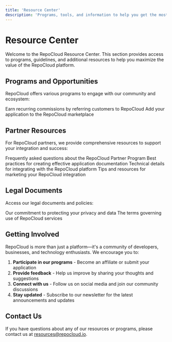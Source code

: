 ```yaml
---
title: 'Resource Center'
description: 'Programs, tools, and information to help you get the most from RepoCloud'
---
```


# Resource Center

Welcome to the RepoCloud Resource Center. This section provides access to programs, guidelines, and additional resources to help you maximize the value of the RepoCloud platform.

## Programs and Opportunities

RepoCloud offers various programs to engage with our community and  ecosystem:

<CardGroup cols={2}>
  <Card title="Affiliate Program" icon="handshake" href="/resources/affiliate-program">
    Earn recurring commissions by referring customers to RepoCloud
  </Card>
  <Card title="Submit Your App" icon="cloud-upload" href="/resources/submit-app">
    Add your application to the RepoCloud marketplace
  </Card>
</CardGroup>

## Partner Resources

For RepoCloud partners, we provide comprehensive resources to support your integration and success:

<CardGroup cols={2}>
  <Card title="Partner FAQ" icon="question-circle" href="/resources/partner-faq">
    Frequently asked questions about the RepoCloud Partner Program
  </Card>
  <Card title="Documentation Guidelines" icon="file-alt" href="/resources/app-documentation-guidelines">
    Best practices for creating effective application documentation
  </Card>
  <Card title="API Reference" icon="code" href="/resources/api-reference">
    Technical details for integrating with the RepoCloud platform
  </Card>
  <Card title="Marketing Guide" icon="bullhorn" href="/resources/partner-marketing">
    Tips and resources for marketing your RepoCloud integration
  </Card>
</CardGroup>

## Legal Documents

Access our legal documents and policies:

<CardGroup cols={2}>
  <Card title="Privacy Policy" icon="shield" href="/resources/privacy-policy">
    Our commitment to protecting your privacy and data
  </Card>
  <Card title="Terms & Conditions" icon="gavel" href="/resources/terms-conditions">
    The terms governing use of RepoCloud services
  </Card>
</CardGroup>

## Getting Involved

RepoCloud is more than just a platform—it's a community of developers, businesses, and technology enthusiasts. We encourage you to:

1. **Participate in our programs** - Become an affiliate or submit your application
2. **Provide feedback** - Help us improve by sharing your thoughts and suggestions
3. **Connect with us** - Follow us on social media and join our community discussions
4. **Stay updated** - Subscribe to our newsletter for the latest announcements and updates

## Contact Us

If you have questions about any of our resources or programs, please contact us at [resources@repocloud.io](mailto:resources@repocloud.io). 